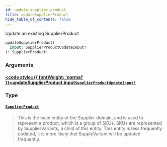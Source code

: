 ```yaml
---
id: update-supplier-product
title: updateSupplierProduct
hide_table_of_contents: false
---
```








Update an existing SupplierProduct

```graphql
updateSupplierProduct(
  input: SupplierProductUpdateInput!
): SupplierProduct!
```


### Arguments

#### [<code style={{ fontWeight: 'normal' }}>updateSupplierProduct.<b>input</b></code>](#)<Bullet />[`SupplierProductUpdateInput!`](/supply/api/graphql-admin/reference/inputs/supplier-product-update-input) <Badge class="secondary" text="non-null"/> <Badge class="secondary" text="input"/>
> 
> 

### Type

#### [`SupplierProduct`](/supply/api/graphql-admin/reference/objects/supplier-product) <Badge class="secondary" text="object"/>
> This is the main entity of the Supplier domain, and is used to represent a product, which is a group of SKUs.
SKUs are represented by SupplierVariants, a child of this entity.
This entity is less frequently updated, it is more likely that SupplyVariant will be updated frequently.
> 





